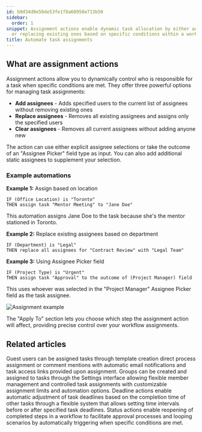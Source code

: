 ```yaml
---
id: b9d34d0e50de53fe1f8a60950e713b50
sidebar:
  order: 1
snippet: Assignment actions enable dynamic task allocation by either adding new assignees
  or replacing existing ones based on specific conditions within a workflow.
title: Automate task assignments
---
```


## What are assignment actions

Assignment actions allow you to dynamically control who is responsible for a task when specific conditions are met. They offer three powerful options for managing task assignments:

- **Add assignees** - Adds specified users to the current list of assignees without removing existing ones
- **Replace assignees** - Removes all existing assignees and assigns only the specified users
- **Clear assignees** - Removes all current assignees without adding anyone new

The action can use either explicit assignee selections or take the outcome of an "Assignee Picker" field type as input. You can also add additional static assignees to supplement your selection.

### Example automations

**Example 1:** Assign based on location
```
IF (Office Location) is "Toronto" 
THEN assign task "Mentor Meeting" to "Jane Doe"
```
This automation assigns Jane Doe to the task because she's the mentor stationed in Toronto.

**Example 2:** Replace existing assignees based on department
```
IF (Department) is "Legal" 
THEN replace all assignees for "Contract Review" with "Legal Team"
```

**Example 3:** Using Assignee Picker field
```
IF (Project Type) is "Urgent"
THEN assign task "Approval" to the outcome of (Project Manager) field
```
This uses whoever was selected in the "Project Manager" Assignee Picker field as the task assignee.

![Assignment example](https://screenshots.tallyfy.com/tallyfy%2Fpro%2Fdesktop-light-assignment-automation-example.png)

The "Apply To" section lets you choose which step the assignment action will affect, providing precise control over your workflow assignments.


## Related articles
<CardGrid>
<LinkTitleCard header="<b>Guests > Assign tasks to guests</b>" href="/products/pro/documenting/guests/how-can-i-assign-tasks-to-guest-users-in-tallyfy/" > Guest users can be assigned tasks through template creation direct process assignment or comment mentions with automatic email notifications and task access links provided upon assignment. </LinkTitleCard>
<LinkTitleCard header="<b>Groups > Create and assign groups</b>" href="/products/pro/documenting/groups/how-to-manage-groups-and-assign-tasks-in-tallyfy/" > Groups can be created and assigned to tasks through the Settings interface allowing flexible member management and controlled task assignments with customizable assignment limits and automation options. </LinkTitleCard>
<LinkTitleCard header="<b>Actions > Automate deadline shifts on tasks</b>" href="/products/pro/documenting/templates/automations/actions/deadline-actions/" > Deadline actions enable automatic adjustment of task deadlines based on the completion time of other tasks through a flexible system that allows setting time intervals before or after specified task deadlines. </LinkTitleCard>
<LinkTitleCard header="<b>Actions > Automate changing the status of tasks</b>" href="/products/pro/documenting/templates/automations/actions/status-actions/" > Status actions enable reopening of completed steps in a workflow to facilitate approval processes and looping scenarios by automatically triggering when specific conditions are met. </LinkTitleCard>
</CardGrid>
